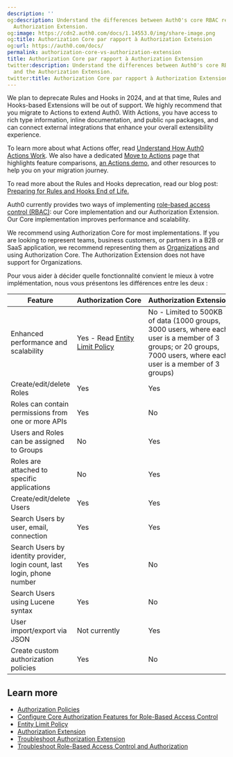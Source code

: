 ```yaml
---
description: ''
og:description: Understand the differences between Auth0's core RBAC release and the
  Authorization Extension.
og:image: https://cdn2.auth0.com/docs/1.14553.0/img/share-image.png
og:title: Authorization Core par rapport à Authorization Extension
og:url: https://auth0.com/docs/
permalink: authorization-core-vs-authorization-extension
title: Authorization Core par rapport à Authorization Extension
twitter:description: Understand the differences between Auth0's core RBAC release
  and the Authorization Extension.
twitter:title: Authorization Core par rapport à Authorization Extension
---
```


<Warning>

We plan to deprecate Rules and Hooks in 2024, and at that time, Rules and Hooks-based Extensions will be out of support. We highly recommend that you migrate to Actions to extend Auth0. With Actions, you have access to rich type information, inline documentation, and public `npm` packages, and can connect external integrations that enhance your overall extensibility experience.

To learn more about what Actions offer, read [Understand How Auth0 Actions Work](/docs/customize/actions/actions-overview). We also have a dedicated [Move to Actions](https://auth0.com/extensibility/movetoactions) page that highlights feature comparisons, [an Actions demo](https://www.youtube.com/watch?v=UesFSY1klrI), and other resources to help you on your migration journey.

To read more about the Rules and Hooks deprecation, read our blog post: [Preparing for Rules and Hooks End of Life.](https://auth0.com/blog/preparing-for-rules-and-hooks-end-of-life/)

</Warning>

Auth0 currently provides two ways of implementing [role-based access control (RBAC)](/docs/manage-users/access-control/rbac): our Core implementation and our Authorization Extension. Our Core implementation improves performance and scalability.

We recommend using Authorization Core for most implementations. If you are looking to represent teams, business customers, or partners in a B2B or SaaS application, we recommend representing them as [Organizations](/docs/manage-users/organizations/organizations-overview) and using Authorization Core. The Authorization Extension does not have support for Organizations.

Pour vous aider à décider quelle fonctionnalité convient le mieux à votre implémentation, nous vous présentons les différences entre les deux :

| Feature | Authorization Core | Authorization Extension |
| --- | --- | --- |
| Enhanced performance and scalability | Yes - Read [Entity Limit Policy](/docs/troubleshoot/customer-support/operational-policies/entity-limit-policy) | No - Limited to 500KB of data (1000 groups, 3000 users, where each user is a member of 3 groups; or 20 groups, 7000 users, where each user is a member of 3 groups) |
| Create/edit/delete Roles | Yes | Yes |
| Roles can contain permissions from one or more APIs | Yes | No |
| Users and Roles can be assigned to Groups | No | Yes |
| Roles are attached to specific applications | No | Yes |
| Create/edit/delete Users | Yes | Yes |
| Search Users by user, email, connection | Yes | Yes |
| Search Users by identity provider, login count, last login, phone number | Yes | No |
| Search Users using Lucene syntax | Yes | No |
| User import/export via JSON | Not currently | Yes |
| Create custom authorization policies | Yes | No |

## Learn more

* [Authorization Policies](/docs/manage-users/access-control/authorization-policies)
* [Configure Core Authorization Features for Role-Based Access Control](/docs/manage-users/access-control/configure-core-rbac)
* [Entity Limit Policy](/docs/troubleshoot/customer-support/operational-policies/entity-limit-policy)
* [Authorization Extension](/docs/customize/extensions/authorization-extension)
* [Troubleshoot Authorization Extension](/docs/troubleshoot/authentication-issues/troubleshoot-authorization-extension)
* [Troubleshoot Role-Based Access Control and Authorization](/docs/troubleshoot/authentication-issues/troubleshoot-rbac-authorization)